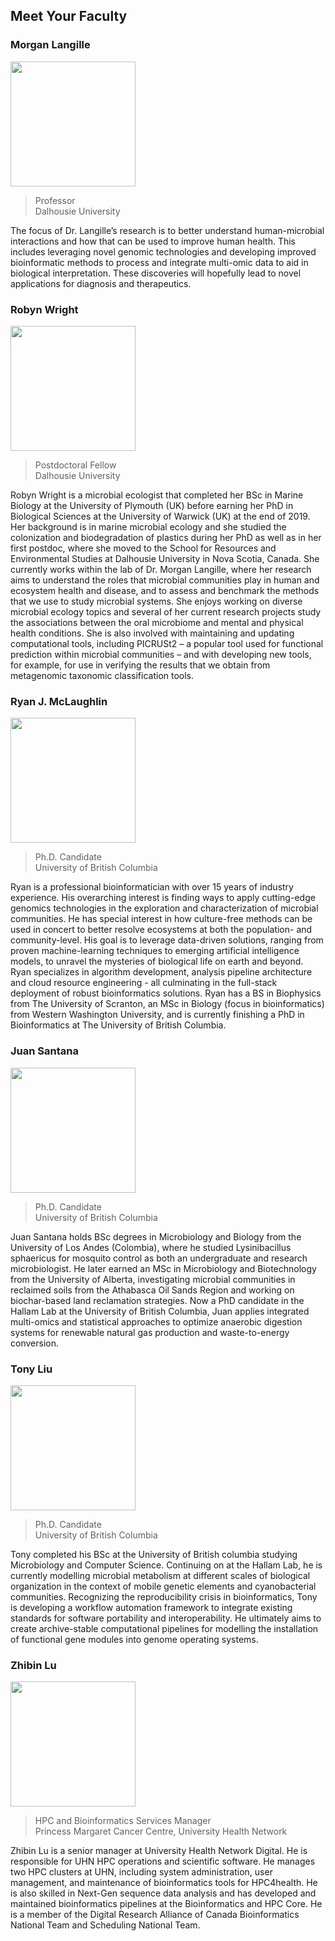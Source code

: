 ## Meet Your Faculty

### Morgan Langille

<img src="./img/faculty/morgan-langille.jpeg" width="200">

>Professor<br>
Dalhousie University

The focus of Dr. Langille’s research is to better understand human-microbial interactions and how that can be used to improve human health. This includes leveraging novel genomic technologies and developing improved bioinformatic methods to process and integrate multi-omic data to aid in biological interpretation. These discoveries will hopefully lead to novel applications for diagnosis and therapeutics.

### Robyn Wright

<img src="./img/faculty/robyn-wright.jpg" width="200">

>Postdoctoral Fellow<br>
Dalhousie University

Robyn Wright is a microbial ecologist that completed her BSc in Marine Biology at the University of Plymouth (UK) before earning her PhD in Biological Sciences at the University of Warwick (UK) at the end of 2019. Her background is in marine microbial ecology and she studied the colonization and biodegradation of plastics during her PhD as well as in her first postdoc, where she moved to the School for Resources and Environmental Studies at Dalhousie University in Nova Scotia, Canada. She currently works within the lab of Dr. Morgan Langille, where her research aims to understand the roles that microbial communities play in human and ecosystem health and disease, and to assess and benchmark the methods that we use to study microbial systems. She enjoys working on diverse microbial ecology topics and several of her current research projects study the associations between the oral microbiome and mental and physical health conditions. She is also involved with maintaining and updating computational tools, including PICRUSt2 – a popular tool used for functional prediction within microbial communities – and with developing new tools, for example, for use in verifying the results that we obtain from metagenomic taxonomic classification tools.

### Ryan J. McLaughlin

<img src="./img/faculty/ryan-mclaughlin.png" width="200">

>Ph.D. Candidate<br>
University of British Columbia

Ryan is a professional bioinformatician with over 15 years of industry experience. His overarching interest is finding ways to apply cutting-edge genomics technologies in the exploration and characterization of microbial communities. He has special interest in how culture-free methods can be used in concert to better resolve ecosystems at both the population- and community-level. His goal is to leverage data-driven solutions, ranging from proven machine-learning techniques to emerging artificial intelligence models, to unravel the mysteries of biological life on earth and beyond. Ryan specializes in algorithm development, analysis pipeline architecture and cloud resource engineering - all culminating in the full-stack deployment of robust bioinformatics solutions. Ryan has a BS in Biophysics from The University of Scranton, an MSc in Biology (focus in bioinformatics) from Western Washington University, and is currently finishing a PhD in Bioinformatics at The University of British Columbia.

### Juan Santana

<img src="./img/faculty/juan-santana.png" width="200">

>Ph.D. Candidate<br>
University of British Columbia

Juan Santana holds BSc degrees in Microbiology and Biology from the University of Los Andes (Colombia), where he studied Lysinibacillus sphaericus for mosquito control as both an undergraduate and research microbiologist. He later earned an MSc in Microbiology and Biotechnology from the University of Alberta, investigating microbial communities in reclaimed soils from the Athabasca Oil Sands Region and working on biochar-based land reclamation strategies. Now a PhD candidate in the Hallam Lab at the University of British Columbia, Juan applies integrated multi-omics and statistical approaches to optimize anaerobic digestion systems for renewable natural gas production and waste-to-energy conversion.

### Tony Liu

<img src="./img/faculty/tony-liu.jpg" width="200">

>Ph.D. Candidate<br>
University of British Columbia

Tony completed his BSc at the University of British columbia studying Microbiology and Computer Science. Continuing on at the Hallam Lab, he is currently modelling microbial metabolism at different scales of biological organization in the context of mobile genetic elements and cyanobacterial communities. Recognizing the reproducibility crisis in bioinformatics, Tony is developing a workflow automation framework to integrate existing standards for software portability and interoperability. He ultimately aims to create archive-stable computational pipelines for modelling the installation of functional gene modules into genome operating systems.

### Zhibin Lu

<img src="./img/faculty/zhibin-lu.jpeg" width="200">

>HPC and Bioinformatics Services Manager<br>
Princess Margaret Cancer Centre, University Health Network

Zhibin Lu is a senior manager at University Health Network Digital. He is responsible for UHN
HPC operations and scientific software. He manages two HPC clusters at UHN, including
system administration, user management, and maintenance of bioinformatics tools for
HPC4health. He is also skilled in Next-Gen sequence data analysis and has developed and
maintained bioinformatics pipelines at the Bioinformatics and HPC Core. He is a member of the
Digital Research Alliance of Canada Bioinformatics National Team and Scheduling National
Team.
